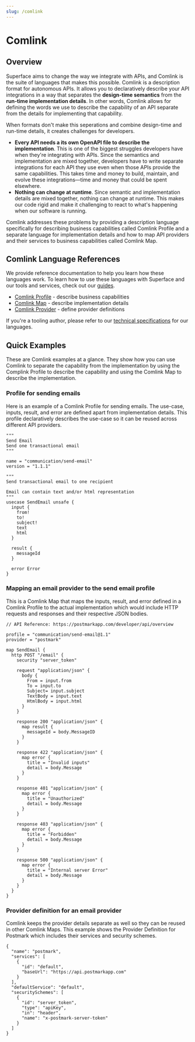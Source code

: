 ```yaml
---
slug: /comlink
---
```


# Comlink

## Overview

Superface aims to change the way we integrate with APIs, and Comlink is the suite of languages that makes this possible. Comlink is a description format for autonomous APIs. It allows you to declaratively describe your API integrations in a way that separates the **design-time semantics** from the **run-time implementation details**. In other words, Comlink allows for defining the words we use to describe the capability of an API separate from the details for implementing that capability.

When formats don't make this seperations and combine design-time and run-time details, it creates challenges for developers.

* **Every API needs a its own OpenAPI file to describe the implementation**. This is one of the biggest struggles developers have when they're integrating with APIs. Since the semantics and implementation are mixed together, developers have to write separate integrations for each API they use even when those APIs provide the same capabilities. This takes time and money to build, maintain, and evolve these integrations—time and money that could be spent elsewhere.
* **Nothing can change at runtime**. Since semantic and implementation details are mixed together, nothing can change at runtime. This makes our code rigid and make it challenging to react to what's happening when our software is running.

Comlink addresses these problems by providing a description language specifically for describing business capabilities called Comlink Profile and a separate language for implementation details and how to map API providers and their services to business capabilities called Comlink Map.

## Comlink Language References

We provide reference documentation to help you learn how these languages work. To learn how to use these languages with Superface and our tools and services, check out our [guides](../guides/how-to-create.md).

* [Comlink Profile](./references/profile.mdx) - describe business capabilities
* [Comlink Map](./references/map.mdx) - describe implementation details
* [Comlink Provider](./references/provider.mdx) - define provider definitions

If you're a tooling author, please refer to our [technical specifications](./specifications.mdx) for our languages.

## Quick Examples

These are Comlink examples at a glance. They show how you can use Comlink to separate the capability from the implementation by using the Complink Profile to describe the capability and using the Comlink Map to describe the implementation.

### Profile for sending emails

Here is an example of a Comlink Profile for sending emails. The use-case, inputs, result, and error are defined apart from implementation details. This profile declaratively describes the use-case so it can be reused across different API providers.

```hcl title="Profile for sending email"
"""
Send Email
Send one transactional email
"""

name = "communication/send-email"
version = "1.1.1"

"""
Send transactional email to one recipient

Email can contain text and/or html representation
"""
usecase SendEmail unsafe {
  input {
    from!
    to!
    subject!
    text
    html
  }

  result {
    messageId
  }

  error Error
}
```

### Mapping an email provider to the send email profile

This is a Comlink Map that maps the inputs, result, and error defined in a Comlink Profile to the actual implementation which would include HTTP requests and responses and their respective JSON bodies.

```hcl title="Map Postmark provider to Send Email profile"
// API Reference: https://postmarkapp.com/developer/api/overview

profile = "communication/send-email@1.1"
provider = "postmark"

map SendEmail {
  http POST "/email" {
    security "server_token"
    
    request "application/json" {
      body {
        From = input.from
        To = input.to
        Subject= input.subject
        TextBody = input.text
        HtmlBody = input.html
      }
    }
    
    response 200 "application/json" {
      map result {
        messageId = body.MessageID
      }
    }

    response 422 "application/json" {
      map error {
        title = "Invalid inputs"
        detail = body.Message
      }
    }

    response 401 "application/json" {
      map error {
        title = "Unauthorized"
        detail = body.Message
      }
    }

    response 403 "application/json" {
      map error {
        title = "Forbidden"
        detail = body.Message
      }
    }

    response 500 "application/json" {
      map error {
        title = "Internal server Error"
        detail = body.Message
      }
    }
  }
}
```

### Provider definition for an email provider

Comlink keeps the provider details separate as well so they can be reused in other Comlink Maps. This example shows the Provider Definition for Postmark which includes their services and security schemes.

```hcl title="Provider definition for Postmark"
{
  "name": "postmark",
  "services": [
    {
      "id": "default",
      "baseUrl": "https://api.postmarkapp.com"
    }
  ],
  "defaultService": "default",
  "securitySchemes": [
    {
      "id": "server_token",
      "type": "apiKey",
      "in": "header",
      "name": "x-postmark-server-token"
    }
  ]
}
```